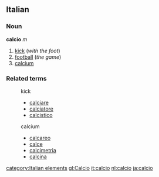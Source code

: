 ==Italian==
===Noun===
'''calcio''' ''m''

#[[kick]] (''with the foot'')
#[[football]] (''the game'')
#[[calcium]]

===Related terms===
:kick
:*[[calciare]]
:*[[calciatore]]
:*[[calcistico]]
:calcium
:*[[calcareo]]
:*[[calce]]
:*[[calcimetria]]
:*[[calcina]]
[[category:Italian elements]]
[[gl:Calcio]]
[[it:calcio]]
[[nl:calcio]]
[[ja:calcio]]